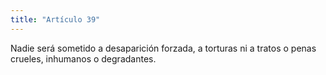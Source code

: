 ```yaml
---
title: "Artículo 39"
---
```


Nadie será sometido a desaparición forzada, a torturas ni a tratos o penas crueles,
inhumanos o degradantes.